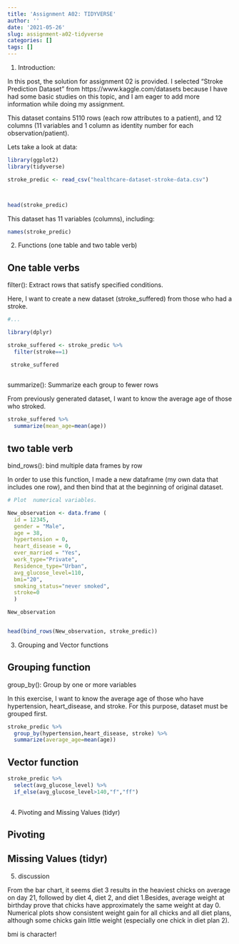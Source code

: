 ```yaml
---
title: 'Assignment A02: TIDYVERSE'
author: ''
date: '2021-05-26'
slug: assignment-a02-tidyverse
categories: []
tags: []
---
```


1. Introduction:

  In this post, the solution for assignment 02 is provided. I selected "Stroke Prediction Dataset" from https://www.kaggle.com/datasets because I have had some basic studies on this topic, and I am eager to add more information while doing my assignment.
  
  This dataset contains 5110 rows (each row attributes to a patient), and 12 columns (11 variables and 1 column as identity number for each observation/patient).
  
  Lets take a look at data:

```r

library(ggplot2)
library(tidyverse)

stroke_predic <- read_csv("healthcare-dataset-stroke-data.csv")



head(stroke_predic)

```

This dataset has 11 variables (columns), including:

```r
names(stroke_predic)
```


2. Functions (one table and two table verb)

## One table verbs

filter():    Extract rows that satisfy specified conditions.

Here, I want to create a new dataset (stroke_suffered) from those who had a stroke.

```r
#...

library(dplyr)

stroke_suffered <- stroke_predic %>%
  filter(stroke==1)

 stroke_suffered
 
```

summarize():    Summarize each group to fewer rows

From previously generated dataset, I want to know the average age of those who stroked.

```r

stroke_suffered %>%
  summarize(mean_age=mean(age))

```


## two table verb

bind_rows():    bind multiple data frames by row

In order to use this function, I made a new dataframe (my own data that includes one row), and then bind that at the beginning of original dataset.

```r

# Plot  numerical variables.

New_observation <- data.frame (
  id = 12345,
  gender = "Male",
  age = 38,
  hypertension = 0,
  heart_disease = 0,
  ever_married = "Yes",
  work_type="Private",
  Residence_type="Urban",
  avg_glucose_level=110,
  bmi="20",
  smoking_status="never smoked",
  stroke=0
  )

New_observation


head(bind_rows(New_observation, stroke_predic))

```



3. Grouping and Vector functions

## Grouping function

group_by():    Group by one or more variables

In this exercise, I want to know the average age of those who have hypertension, heart_disease, and stroke. For this purpose, dataset must be grouped first.

```r

stroke_predic %>%
  group_by(hypertension,heart_disease, stroke) %>%
  summarize(average_age=mean(age))

```




## Vector function




```r
stroke_predic %>%
  select(avg_glucose_level) %>%
  if_else(avg_glucose_level>140,"f","ff")
  
```



4. Pivoting and Missing Values (tidyr)


## Pivoting



## Missing Values (tidyr)


5. discussion

  From the bar chart, it seems diet 3 results in the heaviest chicks on average on day 21, followed by diet 4, diet 2, and diet 1.Besides, average weight at birthday prove that chicks have approximately the same weight at day 0. Numerical plots show consistent weight gain for all chicks and all diet plans, although some chicks gain little weight (especially one chick in diet plan 2).
  
  bmi is character!